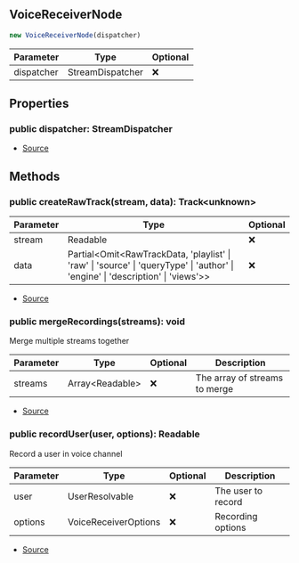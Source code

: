 ## VoiceReceiverNode


```typescript
new VoiceReceiverNode(dispatcher)
```
| Parameter | Type | Optional |
| ----------- | ----------- | ----------- |
| dispatcher | StreamDispatcher | ❌ |


## Properties
### public dispatcher: StreamDispatcher
- [Source](https://github.com/Androz2091/discord-player/blob/62d0fce/packages/discord-player/src/manager/VoiceReceiverNode.ts#L20)

## Methods
### public createRawTrack(stream, data): Track\<unknown>
| Parameter | Type | Optional |
| ----------- | ----------- | ----------- |
| stream | Readable | ❌ |
| data | Partial\<Omit\<RawTrackData, 'playlist' \| 'raw' \| 'source' \| 'queryType' \| 'author' \| 'engine' \| 'description' \| 'views'>> | ❌ |


- [Source](https://github.com/Androz2091/discord-player/blob/62d0fce/packages/discord-player/src/manager/VoiceReceiverNode.ts#L22)
### public mergeRecordings(streams): void
Merge multiple streams together



| Parameter | Type | Optional | Description |
| ----------- | ----------- | ----------- | ----------- |
| streams | Array\<Readable> | ❌ | The array of streams to merge |


- [Source](https://github.com/Androz2091/discord-player/blob/62d0fce/packages/discord-player/src/manager/VoiceReceiverNode.ts#L46)
### public recordUser(user, options): Readable
Record a user in voice channel



| Parameter | Type | Optional | Description |
| ----------- | ----------- | ----------- | ----------- |
| user | UserResolvable | ❌ | The user to record |
| options | VoiceReceiverOptions | ❌ | Recording options |


- [Source](https://github.com/Androz2091/discord-player/blob/62d0fce/packages/discord-player/src/manager/VoiceReceiverNode.ts#L57)